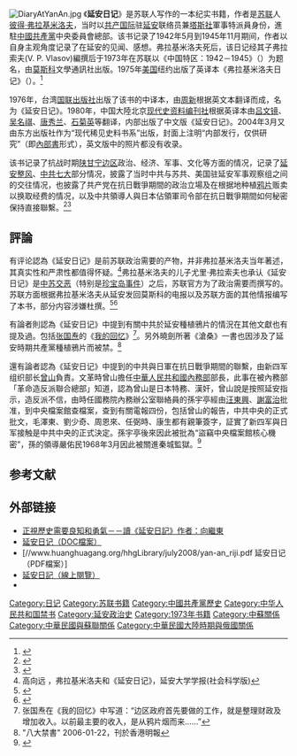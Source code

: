 [[File:DiaryAtYanAn.jpg|right]]
《'''延安日记'''》是苏联人写作的一本纪实书籍，作者是[[苏联|苏联]]人[[彼得·弗拉基米洛夫|彼得·弗拉基米洛夫]]，当时以[[共产国际|共产国际]]驻[[延安|延安]]联络员兼[[塔斯社|塔斯社]]軍事特派員身份，進駐[[中國共產黨|中國共產黨]]中央委員會總部。该书记录了1942年5月到1945年11月期间，作者以自身主观角度记录了在延安的见闻、感想。弗拉基米洛夫死后，该日记经其子弗拉索夫(V. P. Vlasov)編撰后于1973年在苏联以《中国特区：1942－1945》（{{lang|ru|Особый район Китая. 1942—1945}}）为题名，由[[莫斯科|莫斯科]]文學通訊社出版。1975年[[美国|美国]]纽约{{link-en|雙日出版公司|Doubleday (publisher)}}出版了英译本《弗拉基米洛夫日记》（{{lang|en|''The Vladimirov diaries''}}）。<ref name="Vladimirov1975">{{cite book|author=Petr Parfenovich Vladimirov|title=''The Vladimirov diaries: Yenan, China, 1942-1945''|url=//books.google.com/books?id=aPAdAAAAMAAJ|year=1975|publisher=Doubleday|isbn=978-0-385-00928-7|access-date=2021-09-28|archive-date=2019-05-02|archive-url=https://web.archive.org/web/20190502101516/https://books.google.com/books?id=aPAdAAAAMAAJ|dead-url=no}}</ref>

1976年，台湾[[国联出版社|国联出版社]]出版了该书的中译本，由[[周新(現代)|周新]]根据英文本翻译而成，名为《延安日记》。1980年，中国大陸北京[[现代史资料编刊社|现代史资料编刊社]]根据英译本由[[吕文镜|吕文镜]]、[[吴名祺|吴名祺]]、[[唐秀兰|唐秀兰]]、[[石菊英|石菊英]]等翻译，内部出版了中文版《延安日记》。2004年3月又由东方出版社作为“现代稀见史料书系”出版，封面上注明“内部发行，仅供研究”（即[[內部書|內部書]]形式），英文版中的照片都没有收录。

该书记录了抗战时期[[陕甘宁边区|陕甘宁边区]]政治、经济、军事、文化等方面的情况，记录了[[延安整风|延安整风]]、[[中共七大|中共七大]]部分情况，披露了当时中共与苏共、美国驻延安军事观察组之间的交往情况，也披露了共产党在抗日戰爭期間的政治立場及在根据地种植[[鸦片|鸦片]]贩卖以换取经费的情况，以及中共領導人與日本佔領軍司令部在抗日戰爭期間如何秘密保持直接聯繫。<ref>{{Cite web | url=http://www.open.com.hk/content.php?id=1334 | title=毛澤東在延安  | date=2013-06-06 | publisher=開放雜誌}}</ref><ref>{{Cite web| url=//www.huanghuagang.org/hhgMagazine/issue18/big5/19.htm| title=毛澤東的「肖像畫」| issue=第十八期| author=辛明| publisher=黃花崗雜誌| deadurl=yes| archiveurl=https://web.archive.org/web/20170112061743/https://www.huanghuagang.org/hhgMagazine/issue18/big5/19.htm| archivedate=2017-01-12}}</ref>

==評論==
有评论認為《延安日记》是前苏联政治需要的产物，并非弗拉基米洛夫当年著述，其真实性和严肃性都值得怀疑。<ref>高向远 ，弗拉基米洛夫和《延安日记》，延安大学学报(社会科学版)</ref>弗拉基米洛夫的儿子尤里·弗拉索夫也承认《延安日记》是[[中苏交恶|中苏交恶]]（特别是[[珍宝岛事件|珍宝岛事件]]）之后，苏联官方为了政治需要而撰写的。苏联方面根据弗拉基米洛夫从延安发回莫斯科的电报以及苏联方面的其他情报编写了本书，部分内容涉嫌杜撰。<ref>{{cite journal en |last=Vlasov |first=Yury |authorlink= |coauthors= |year=1991 |month= |title=The Story of My Father |journal=Far Eastern Affairs |volume= |issue=1 |pages=189-207 |id= |url= |accessdate=2016-05-15 |quote= }}</ref><ref>{{cite book|title=中苏走向联盟的艰难历程|author=迪特·海茵茨希|publisher=新华出版社|page=29-36}}</ref>

有論者則認為《延安日记》中提到有關中共於延安種植鴉片的情況在其他文獻也有提及過。包括[[张国焘|张国焘]]的《[[我的回忆|我的回忆]]》<ref>张国焘在《我的回忆》中写道：“边区政府首先要做的工作，就是整理财政及增加收入。以前最主要的收入，是从鸦片烟而来……”</ref>。另外曉劍所著《滄桑》一書也因涉及了延安時期共產黨種植鴉片而被禁。<ref>"八大禁書" 2006-01-22，刊於香港明報</ref>

還有論者認為《延安日记》中提到的中共與日軍在抗日戰爭期間的聯繫，由新四军组织部长[[曾山|曾山]]負責。文革時曾山擔任[[中華人民共和國內務部|中華人民共和國內務部]]部長，此事在被內務部「革命造反派聯合總部」知道，認為曾山是日本特務、漢奸，曾山說是按照延安指示，造反派不信，由時任國務院內務辦公室聯絡員的孫宇亭經由[[汪東興|汪東興]]、[[謝富治|謝富治]]批准，到中央檔案館查檔案，查到有關電報四份，包括曾山的報告，中共中央的正式批文，毛澤東、劉少奇、周恩來、任弼時、康生都有親筆簽字，証實了新四军與日军接触是中共中央的正式決定。孫宇亭後來因此被批為“盜竊中央檔案館核心機密”，孫的領導嚴佑民1968年3月因此被關進秦城監獄。<ref>{{Cite web | url=http://news.ifeng.com/history/zhongguoxiandaishi/detail_2013_05/15/25315387_0.shtml|title=“文革”中曾山档案风波| date=2013年5月15日 | work=文史参考 | issue=2011年第14期 | author=丁东}}</ref>

== 参考文献 ==
{{Reflist|2}}

==外部链接==
{{wikiquote|彼得·弗拉基米洛夫}}
*[http://www.youpai.org/big5/read.php?id=596 正視歷史需要良知和勇氣－－讀《延安日記》作者：向繼東]
*[http://www.bannedbook.org/forum2/topic111.html 延安日记（DOC檔案）]
*[//www.huanghuagang.org/hhgLibrary/july2008/yan-an_riji.pdf 延安日记（PDF檔案）]
*[http://www.epochtimes.com/b5/nf3514.htm 延安日記（線上閱覽）]
*{{lang|ru|[http://militera.lib.ru/db/vladimirov_pp/index.html Особый район Китая. 1942–1945 гг.]}}{{ru}}

{{DEFAULTSORT:Yan'an}}
[[Category:日记|Category:日记]]
[[Category:苏联书籍|Category:苏联书籍]]
[[Category:中國共產黨歷史|Category:中國共產黨歷史]]
[[Category:中华人民共和国禁书|Category:中华人民共和国禁书]]
[[Category:延安政治史|Category:延安政治史]]
[[Category:1973年书籍|Category:1973年书籍]]
[[Category:中蘇關係|Category:中蘇關係]]
[[Category:中華民國與蘇聯關係|Category:中華民國與蘇聯關係]]
[[Category:中華民國大陸時期與俄國關係|Category:中華民國大陸時期與俄國關係]]